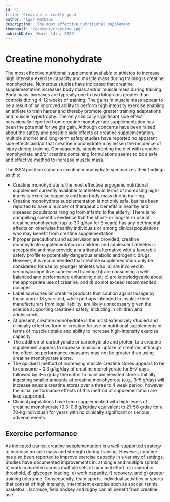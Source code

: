 ```yaml
---
id: '1'
title: 'Creatine is really good'
author: 'Igor Matheus'
description: 'The most effective nutritional supplement'
thumbnail: '/content/creatine.jpg'
publishDate: 'March 14th, 2023'
---
```


# Creatine monohydrate

The most effective nutritional supplement available to athletes to increase high intensity exercise capacity and muscle mass during training is creatine monohydrate. 
Numerous studies have indicated that creatine supplementation increases body mass and/or muscle mass during training. 
Body mass increases are typically one to two kilograms greater than controls during 4–12 weeks of training. 
The gains in muscle mass appear to be a result of an improved ability to perform high intensity exercise enabling an athlete to train harder and thereby promote greater training adaptations and muscle hypertrophy. 
The only clinically significant side effect occasionally reported from creatine monohydrate supplementation has been the potential for weight gain. 
Although concerns have been raised about the safety and possible side effects of creatine supplementation, multiple shorter and long-term safety studies have reported no apparent side effects and/or that creatine monohydrate may lessen the incidence of injury during training. Consequently, supplementing the diet with creatine monohydrate and/or creatine containing formulations seems to be a safe and effective method to increase muscle mass. 

The ISSN position stand on creatine monohydrate summarizes their findings as this:
- Creatine monohydrate is the most effective ergogenic nutritional supplement currently available to athletes in terms of increasing high-intensity exercise capacity and lean body mass during training.
- Creatine monohydrate supplementation is not only safe, but has been reported to have a number of therapeutic benefits in healthy and diseased populations ranging from infants to the elderly. There is no compelling scientific evidence that the short- or long-term use of creatine monohydrate (up to 30 g/day for 5 years) has any detrimental effects on otherwise healthy individuals or among clinical populations who may benefit from creatine supplementation.
- If proper precautions and supervision are provided, creatine monohydrate supplementation in children and adolescent athletes is acceptable and may provide a nutritional alternative with a favorable safety profile to potentially dangerous anabolic androgenic drugs. However, it is recommended that creatine supplementation only be considered for use by younger athletes who: a) are involved in serious/competitive supervised training; b) are consuming a well-balanced and performance enhancing diet; c) are knowledgeable about the appropriate use of creatine; and d) do not exceed recommended dosages.
- Label advisories on creatine products that caution against usage by those under 18 years old, while perhaps intended to insulate their manufacturers from legal liability, are likely unnecessary given the science supporting creatine’s safety, including in children and adolescents.
- At present, creatine monohydrate is the most extensively studied and clinically effective form of creatine for use in nutritional supplements in terms of muscle uptake and ability to increase high-intensity exercise capacity.
- The addition of carbohydrate or carbohydrate and protein to a creatine supplement appears to increase muscular uptake of creatine, although the effect on performance measures may not be greater than using creatine monohydrate alone.
- The quickest method of increasing muscle creatine stores appears to be to consume ~ 0.3 g/kg/day of creatine monohydrate for 5–7 days followed by 3–5 g/day thereafter to maintain elevated stores. Initially, ingesting smaller amounts of creatine monohydrate (e.g., 3–5 g/day) will increase muscle creatine stores over a three to 4 week period, however, the initial performance effects of this method of supplementation are less supported.
- Clinical populations have been supplemented with high levels of creatine monohydrate (0.3–0.8 g/kg/day equivalent to 21–56 g/day for a 70-kg individual) for years with no clinically significant or serious adverse events.

## Exercise performance
As indicated earlier, creatine supplementation is a well-supported strategy to increase muscle mass and strength during training.
However, creatine has also been reported to improve exercise capacity in a variety of settings. 
Studies have documented improvements in: 
a) single and multiple sprints, 
b) work completed across multiple sets of maximal effort, 
c) anaerobic threshold, 
d) glycogen loading, 
e) work capacity, 
f) recovery, and 
g) greater training tolerance. Consequently, team sports, individual activities or sports that consist of high intensity, intermittent exercise such as soccer, tennis, basketball, lacrosse, field hockey and rugby can all benefit from creatine use